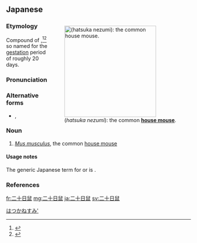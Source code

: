 ==Japanese==
<div style="float:right;">
{{wikipedia|lang=ja|ハツカネズミ|二十日鼠}}
{{wikipedia|House mouse}}
{{wikispecies|Mus musculus}}
[[File:House_mouse.jpg|thumb|250px|{{lang|ja|二十日鼠}} (''hatsuka nezumi''): the common '''[[house mouse]]'''.]]
</div>

===Etymology===
{{ja-kanjitab|yomi=irr|sort=はつかねずみ}}
Compound of {{compound|lang=ja|sort=はつかねずみ|二十日|tr1=hatsuka|t1=twenty days|鼠|tr2=nezumi|t2=rat, mouse}},<ref name="KDJ">{{R:Kokugo Dai Jiten}}</ref><ref name="DJR">{{R:Daijirin}}</ref> so named for the [[gestation]] period of roughly 20 days.

===Pronunciation===
{{ja-pron|はつか ねずみ|acc=4|acc_ref=NHK,DJR|y=i|dev=2}}

===Alternative forms===
* {{l|ja|廿日鼠}}, {{l|ja|鼷}}

===Noun===
{{ja-noun|はつか ねずみ|ハツカ ネズミ}}

# ''[[Mus musculus]]'', the common [[house mouse]]

====Usage notes====
{{U:ja:biology|ハツカネズミ}} The generic Japanese term for {{m|en|mouse}} or {{m|en|rat}} is {{m|ja|鼠|tr=nezumi}}.

===References===
<references/>

[[Category:ja:Rodents|はつかねすみ']]
[[fr:二十日鼠]]
[[mg:二十日鼠]]
[[ja:二十日鼠]]
[[sv:二十日鼠]]